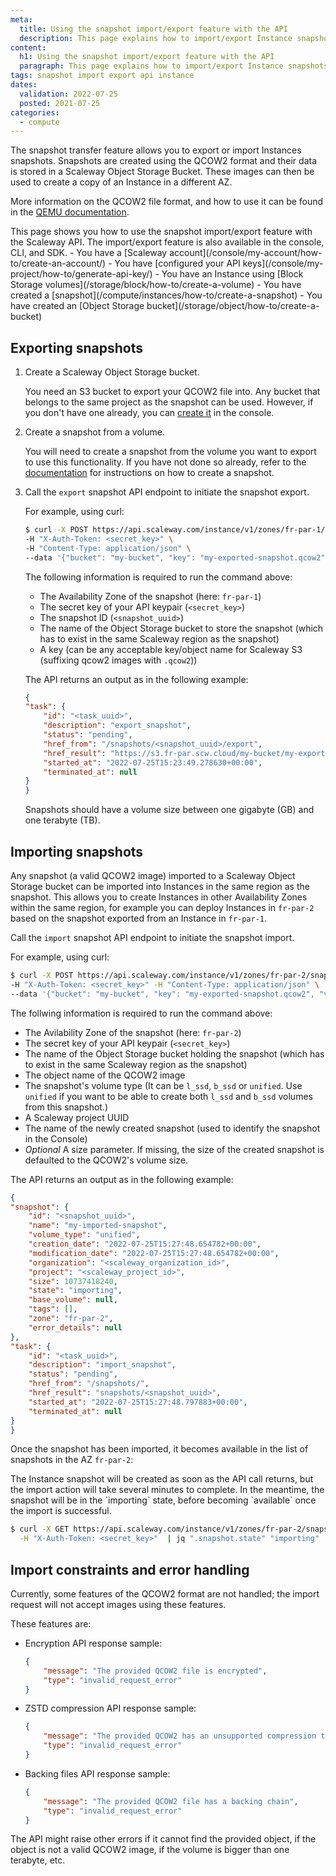 ```yaml
---
meta:
  title: Using the snapshot import/export feature with the API
  description: This page explains how to import/export Instance snapshots using the Scaleway API
content:
  h1: Using the snapshot import/export feature with the API
  paragraph: This page explains how to import/export Instance snapshots using the Scaleway API
tags: snapshot import export api instance 
dates:
  validation: 2022-07-25
  posted: 2021-07-25
categories:
  - compute
---
```


The snapshot transfer feature allows you to export or import Instances snapshots. 
Snapshots are created using the QCOW2 format and their data is stored in a Scaleway Object Storage Bucket. These images can then be used to create a copy of an Instance in a different AZ.

More information on the QCOW2 file format, and how to use it can be found in the [QEMU documentation](https://www.qemu.org/docs/master/system/images.html#cmdoption-image-formats-arg-qcow2).

<Macro id="iam-requirements" />

<Message type="tip">
  This page shows you how to use the snapshot import/export feature with the Scaleway API. The import/export feature is also available in the console, CLI, and SDK.
</Message>

<Message type="requirement">
  - You have a [Scaleway account](/console/my-account/how-to/create-an-account/)
  - You have [configured your API keys](/console/my-project/how-to/generate-api-key/)
  - You have an Instance using [Block Storage volumes](/storage/block/how-to/create-a-volume)
  - You have created a [snapshot](/compute/instances/how-to/create-a-snapshot)
  - You have created an [Object Storage bucket](/storage/object/how-to/create-a-bucket)
</Message>

## Exporting snapshots

1. Create a Scaleway Object Storage bucket.

    You need an S3 bucket to export your QCOW2 file into. Any bucket that belongs to the same project as the snapshot can be used. However, if you don't have one already, you can [create it](https://www.scaleway.com/en/docs/storage/object/how-to/create-a-bucket/) in the console.
2. Create a snapshot from a volume.

    You will need to create a snapshot from the volume you want to export to use this functionality. If you have not done so already, refer to the [documentation](https://www.scaleway.com/en/docs/compute/instances/how-to/create-a-snapshot#how-to-create-a-snapshot) for instructions on how to create a snapshot.
3. Call the `export` snapshot API endpoint to initiate the snapshot export. 

    For example, using curl:
    ```sh
    $ curl -X POST https://api.scaleway.com/instance/v1/zones/fr-par-1/snapshots/<snapshot_uuid>/export \
    -H "X-Auth-Token: <secret_key>" \
    -H "Content-Type: application/json" \
    --data '{"bucket": "my-bucket", "key": "my-exported-snapshot.qcow2"}'
      ```
    The following information is required to run the command above: 
      - The Availability Zone of the snapshot (here: `fr-par-1`)
      - The secret key of your API keypair (`<secret_key>`)
      - The snapshot ID (`<snapshot_uuid>`)
      - The name of the Object Storage bucket to store the snapshot (which has to exist in the same Scaleway region as the snapshot)
      - A key (can be any acceptable key/object name for Scaleway S3 (suffixing qcow2 images with `.qcow2`))

    The API returns an output as in the following example:
    ```json
    {
    "task": {
        "id": "<task_uuid>",
        "description": "export_snapshot",
        "status": "pending",
        "href_from": "/snapshots/<snapshot_uuid>/export",
        "href_result": "https://s3.fr-par.scw.cloud/my-bucket/my-exported-snapshot.qcow2",
        "started_at": "2022-07-25T15:23:49.278630+00:00",
        "terminated_at": null
    }
    }
    ```

    <Message type="important">
      Snapshots should have a volume size between one gigabyte (GB) and one terabyte (TB).
    </Message>

## Importing snapshots

Any snapshot (a valid QCOW2 image) imported to a Scaleway Object Storage bucket can be imported into Instances in the same region as the snapshot. This allows you to create Instances in other Availability Zones within the same region, for example you can deploy Instances in `fr-par-2` based on the snapshot exported from an Instance in `fr-par-1`.

Call the `import` snapshot API endpoint to initiate the snapshot import.

For example, using curl:

```sh
$ curl -X POST https://api.scaleway.com/instance/v1/zones/fr-par-2/snapshots/ \
-H "X-Auth-Token: <secret_key>" -H "Content-Type: application/json" \
--data '{"bucket": "my-bucket", "key": "my-exported-snapshot.qcow2", "volume_type": "unified", "project": "<scaleway_project_id>", "name": "my-imported-snapshot"}'
```

The follwing information is required to run the command above:
  - The Avilability Zone of the snapshot (here: `fr-par-2`)
  - The secret key of your API keypair (`<secret_key>`)
  - The name of the Object Storage bucket holding the snapshot (which has to exist in the same Scaleway region as the snapshot)
  - The object name of the QCOW2 image
  - The snapshot's volume type (It can be `l_ssd`, `b_ssd` or `unified`. Use `unified` if you want to be able to create both `l_ssd` and `b_ssd` volumes from this snapshot.)
  - A Scaleway project UUID
  - The name of the newly created snapshot (used to identify the snapshot in the Console)
  - *Optional* A size parameter. If missing, the size of the created snapshot is defaulted to the QCOW2's volume size.

The API returns an output as in the following example:

```json
{
"snapshot": {
    "id": "<snapshot_uuid>",
    "name": "my-imported-snapshot",
    "volume_type": "unified",
    "creation_date": "2022-07-25T15:27:48.654782+00:00",
    "modification_date": "2022-07-25T15:27:48.654782+00:00",
    "organization": "<scaleway_organization_id>",
    "project": "<scaleway_project_id>",
    "size": 10737418240,
    "state": "importing",
    "base_volume": null,
    "tags": [],
    "zone": "fr-par-2",
    "error_details": null
},
"task": {
    "id": "<task_uuid>",
    "description": "import_snapshot",
    "status": "pending",
    "href_from": "/snapshots/",
    "href_result": "snapshots/<snapshot_uuid>",
    "started_at": "2022-07-25T15:27:48.797883+00:00",
    "terminated_at": null
}
}
```

Once the snapshot has been imported, it becomes available in the list of snapshots in the AZ `fr-par-2`: 

<Lightbox src="scaleway-snapshot-imported.webp" alt="" />

<Message type="tip">
  The Instance snapshot will be created as soon as the API call returns, but the import action will take several minutes to complete. In the meantime, the snapshot will be in the `importing` state, before becoming `available` once the import is successful.

  ```sh
  $ curl -X GET https://api.scaleway.com/instance/v1/zones/fr-par-2/snapshots/<snapshot_uuid> \
    -H "X-Auth-Token: <secret_key>"  | jq ".snapshot.state" "importing"
  ```
</Message>



## Import constraints and error handling

Currently, some features of the QCOW2 format are not handled; the import request will not accept images using these features.

These features are:

- Encryption 
    API response sample:
    ```json
    {
        "message": "The provided QCOW2 file is encrypted",
        "type": "invalid_request_error"
    }
    ```
- ZSTD compression
    API response sample:
    ```json
    {
        "message": "The provided QCOW2 has an unsupported compression type",
        "type": "invalid_request_error"
    }
    ```
- Backing files
    API response sample:
    ```json
    {
        "message": "The provided QCOW2 file has a backing chain",
        "type": "invalid_request_error"
    }
    ```

<Message type="note">
  The API might raise other errors if it cannot find the provided object, if the object is not a valid QCOW2 image, if the volume is bigger than one terabyte, etc. 
</Message>
